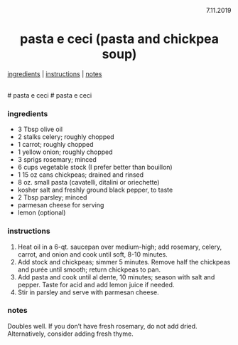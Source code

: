 <p align="right">7.11.2019</p>

<h1 align="center">pasta e ceci (pasta and chickpea soup)</h1>

<div align="center">
  <a href="#ingredients">ingredients</a> | 
  <a href="#instructions">instructions</a> | 
  <a href="#notes">notes</a>
</div>
<br>
# pasta e ceci
# pasta e ceci

### ingredients
- 3 Tbsp olive oil
- 2 stalks celery; roughly chopped
- 1 carrot; roughly chopped
- 1 yellow onion; roughly chopped
- 3 sprigs rosemary; minced
- 6 cups vegetable stock (I prefer better than bouillon)
- 1 15 oz cans chickpeas; drained and rinsed
- 8 oz. small pasta (cavatelli, ditalini or oriechette) 
- kosher salt and freshly ground black pepper, to taste
- 2 Tbsp parsley; minced
- parmesan cheese for serving
- lemon (optional)

### instructions
1. Heat oil in a 6-qt. saucepan over medium-high; add rosemary, celery, carrot, and onion and cook until soft, 8-10 minutes. 
1. Add stock and chickpeas; simmer 5 minutes. Remove half the chickpeas and purée until smooth; return chickpeas to pan. 
1. Add pasta and cook until al dente, 10 minutes; season with salt and pepper. Taste for acid and add lemon juice if needed.
1. Stir in parsley and serve with parmesan cheese.

### notes
Doubles well.  If you don't have fresh rosemary, do not add dried.  Alternatively, consider adding fresh thyme.


